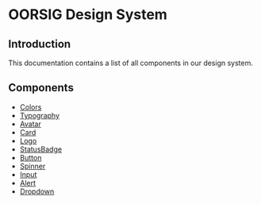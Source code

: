 
<MDXWrapper>

<PageTitle title="Docs" />

# OORSIG Design System

## Introduction

This documentation contains a list of all components in our design system.

## Components

- [Colors](/_docs/colors)
- [Typography](/_docs/typography)
- [Avatar](/_docs/avatar)
- [Card](/_docs/card)
- [Logo](/_docs/logo)
- [StatusBadge](/_docs/statusBadge)
- [Button](/_docs/button)
- [Spinner](/_docs/spinner)
- [Input](/_docs/input)
- [Alert](/_docs/alert)
- [Dropdown](/_docs/dropdown)

</MDXWrapper>
